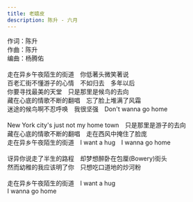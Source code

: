 ```yaml
---
title: 老嬉皮
description: 陈升 - 六月
---
```


作词：陈升<br />作曲：陈升<br />编曲：杨腾佑<br /><br />走在异乡午夜陌生的街道　你低著头微笑著说<br />百老汇街不懂游子的心情　不如归去　多年以后<br />你要寻找最美的天堂　只是那里是候鸟的去向<br />藏在心底的情歌不断的翻唱　忘了脸上堆满了风霜<br />迷途的候鸟啊不忍呼唤　我很坚强　Don't wanna go home<br /><br />New York city's just not my home town　只是那里是游子的去向<br />藏在心底的情歌不断的翻唱　走在西风中掩住了脸庞<br />走在异乡午夜陌生的街道　I want a hug　I wanna go home<br /><br />讶异你说走了半生的路程　却梦想醉卧在包厘(Bowery)街头<br />然而幼稚的我应该明了你　只想吃口道地的炒河粉<br /><br />走在异乡午夜陌生的街道　I want a hug<br />I wanna go home
